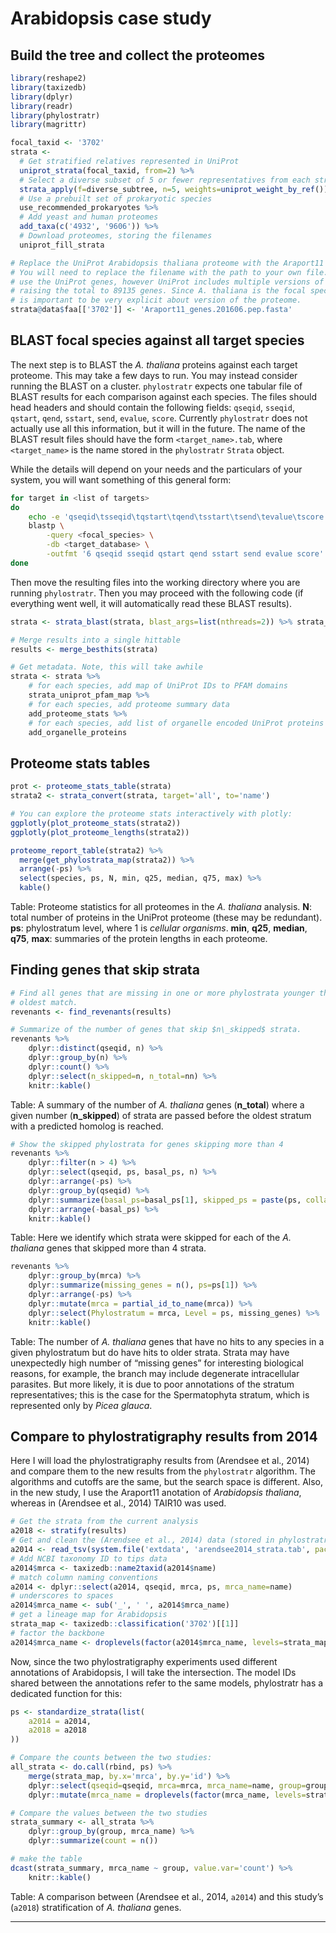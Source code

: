 # Arabidopsis case study

## Build the tree and collect the proteomes

```r
library(reshape2)
library(taxizedb)
library(dplyr)
library(readr)
library(phylostratr)
library(magrittr)
```

```r
focal_taxid <- '3702'
strata <-
  # Get stratified relatives represented in UniProt
  uniprot_strata(focal_taxid, from=2) %>%
  # Select a diverse subset of 5 or fewer representatives from each stratum.
  strata_apply(f=diverse_subtree, n=5, weights=uniprot_weight_by_ref()) %>%
  # Use a prebuilt set of prokaryotic species
  use_recommended_prokaryotes %>%
  # Add yeast and human proteomes
  add_taxa(c('4932', '9606')) %>%
  # Download proteomes, storing the filenames
  uniprot_fill_strata

# Replace the UniProt Arabidopsis thaliana proteome with the Araport11 proteome.
# You will need to replace the filename with the path to your own file. You can
# use the UniProt genes, however UniProt includes multiple versions of each gene,
# raising the total to 89135 genes. Since A. thaliana is the focal species, it
# is important to be very explicit about version of the proteome.
strata@data$faa[['3702']] <- 'Araport11_genes.201606.pep.fasta'
```

## BLAST focal species against all target species

The next step is to BLAST the *A. thaliana* proteins against each target
proteome. This may take a few days to run. You may instead consider running the
BLAST on a cluster. `phylostratr` expects one tabular file of BLAST results for
each comparison against each species. The files should head headers and should
contain the following fields: `qseqid`, `sseqid`, `qstart`, `qend`, `sstart`,
`send`, `evalue`, `score`. Currently `phylostratr` does not actually use all
this information, but it will in the future. The name of the BLAST result files
should have the form `<target_name>.tab`, where `<target_name>` is the name
stored in the `phylostratr` `Strata` object.

While the details will depend on your needs and the particulars of your system,
you will want something of this general form:

``` sh
for target in <list of targets>
do
    echo -e 'qseqid\tsseqid\tqstart\tqend\tsstart\tsend\tevalue\tscore' > <target>.tab
    blastp \
        -query <focal_species> \
        -db <target_database> \
        -outfmt '6 qseqid sseqid qstart qend sstart send evalue score' >> <target>.tab
done
```

Then move the resulting files into the working directory where you are running
`phylostratr`. Then you may proceed with the following code (if everything went
well, it will automatically read these BLAST results).

```r
strata <- strata_blast(strata, blast_args=list(nthreads=2)) %>% strata_besthits

# Merge results into a single hittable
results <- merge_besthits(strata)

# Get metadata. Note, this will take awhile
strata <- strata %>%
    # for each species, add map of UniProt IDs to PFAM domains
    strata_uniprot_pfam_map %>%
    # for each species, add proteome summary data
    add_proteome_stats %>%
    # for each species, add list of organelle encoded UniProt proteins
    add_organelle_proteins
```

## Proteome stats tables

```r
prot <- proteome_stats_table(strata)
strata2 <- strata_convert(strata, target='all', to='name')
```

```r
# You can explore the proteome stats interactively with plotly:
ggplotly(plot_proteome_stats(strata2))
ggplotly(plot_proteome_lengths(strata2))
```

```r
proteome_report_table(strata2) %>%
  merge(get_phylostrata_map(strata2)) %>%
  arrange(-ps) %>%
  select(species, ps, N, min, q25, median, q75, max) %>%
  kable()
```

Table: Proteome statistics for all proteomes in the *A. thaliana* analysis. **N**: total
number of proteins in the UniProt proteome (these may be redundant). **ps**:
phylostratum level, where 1 is *cellular organisms*. **min**, **q25**,
**median**, **q75**, **max**: summaries of the protein lengths in each
proteome. 

## Finding genes that skip strata

```r
# Find all genes that are missing in one or more phylostrata younger than their
# oldest match.
revenants <- find_revenants(results)
```

```r
# Summarize of the number of genes that skip $n\_skipped$ strata.
revenants %>%
    dplyr::distinct(qseqid, n) %>%
    dplyr::group_by(n) %>%
    dplyr::count() %>%
    dplyr::select(n_skipped=n, n_total=nn) %>%
    knitr::kable()
```

Table: A summary of the number of *A. thaliana* genes (**n_total**) where a
given number (**n_skipped**) of strata are passed before the oldest stratum
with a predicted homolog is reached. 

```r
# Show the skipped phylostrata for genes skipping more than 4 
revenants %>%
    dplyr::filter(n > 4) %>%
    dplyr::select(qseqid, ps, basal_ps, n) %>%
    dplyr::arrange(-ps) %>%
    dplyr::group_by(qseqid) %>%
    dplyr::summarize(basal_ps=basal_ps[1], skipped_ps = paste(ps, collapse=",")) %>%
    dplyr::arrange(-basal_ps) %>%
    knitr::kable()
```

Table: Here we identify which strata were skipped for each of the *A. thaliana*
genes that skipped more than 4 strata.

```r
revenants %>%
    dplyr::group_by(mrca) %>%
    dplyr::summarize(missing_genes = n(), ps=ps[1]) %>%
    dplyr::arrange(-ps) %>%
    dplyr::mutate(mrca = partial_id_to_name(mrca)) %>%
    dplyr::select(Phylostratum = mrca, Level = ps, missing_genes) %>%
    knitr::kable()
```

Table: The number of *A. thaliana* genes that have no hits to any species in a
given phylostratum but do have hits to older strata. Strata may have
unexpectedly high number of "missing genes" for interesting biological reasons,
for example, the branch may include degenerate intracellular parasites. But
more likely, it is due to poor annotations of the stratum representatives; this
is the case for the Spermatophyta stratum, which is represented only by *Picea
glauca*. 

## Compare to phylostratigraphy results from 2014 

Here I will load the phylostratigraphy results from (Arendsee et al., 2014) and
compare them to the new results from the `phylostratr` algorithm. The
algorithms and cutoffs are the same, but the search space is different. Also,
in the new study, I use the Araport11 anotation of *Arabidopsis thaliana*,
whereas in (Arendsee et al., 2014) TAIR10 was used.

```r
# Get the strata from the current analysis
a2018 <- stratify(results)
# Get and clean the (Arendsee et al., 2014) data (stored in phylostratr package)
a2014 <- read_tsv(system.file('extdata', 'arendsee2014_strata.tab', package='phylostratr'))
# Add NCBI taxonomy ID to tips data
a2014$mrca <- taxizedb::name2taxid(a2014$name)
# match column naming conventions
a2014 <- dplyr::select(a2014, qseqid, mrca, ps, mrca_name=name)
# underscores to spaces 
a2014$mrca_name <- sub('_', ' ', a2014$mrca_name)
# get a lineage map for Arabidopsis
strata_map <- taxizedb::classification('3702')[[1]]
# factor the backbone
a2014$mrca_name <- droplevels(factor(a2014$mrca_name, levels=strata_map$name))
```

Now, since the two phylostratigraphy experiments used different annotations of
Arabidopsis, I will take the intersection. The model IDs shared between the
annotations refer to the same models, phylostratr has a dedicated
function for this:

```r
ps <- standardize_strata(list(
    a2014 = a2014,
    a2018 = a2018
))

# Compare the counts between the two studies:
all_strata <- do.call(rbind, ps) %>%
    merge(strata_map, by.x='mrca', by.y='id') %>%
    dplyr::select(qseqid=qseqid, mrca=mrca, mrca_name=name, group=group) %>%
    dplyr::mutate(mrca_name = droplevels(factor(mrca_name, levels=strata_map$name)))

# Compare the values between the two studies
strata_summary <- all_strata %>%
    dplyr::group_by(group, mrca_name) %>%
    dplyr::summarize(count = n())

# make the table
dcast(strata_summary, mrca_name ~ group, value.var='count') %>%
    knitr::kable()
```

Table: A comparison between (Arendsee et al., 2014, `a2014`) and this study's
(`a2018`) stratification of *A. thaliana* genes. 

--------------------------------------------------------------------------------


